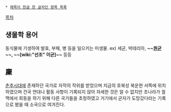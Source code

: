  * [[제목이 한글 한 글자인 항목 목록]]

[[목차]]

== 생물학 용어 ==

동식물에 기생하여 발효, 부패, 병 등을 일으키는 미생물.
ex) 세균, 박테리아, '''~~[[원균]]~~, ~~[wiki:"선조" 이균]~~''' 등등


== 麇 ==

[[춘추시대]]에 존재하던 국가로 자작의 작위를 받았으며 지금의 호북성 북운현 서쪽에 위치하였으며 건국 연대나 활동 사항이 기록되지 않아 자세한 것은 알 수 없지만 초나라가 궐맥에서 회동을 하기 위해 다른 국가들을 초청하였고 거기에서 균자가 도망갔다라는 기록으로 봤을 때 소국으로 여겨진다.
